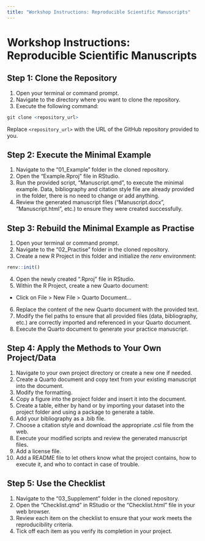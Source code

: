 ```yaml
---
title: "Workshop Instructions: Reproducible Scientific Manuscripts"
---
```


# Workshop Instructions: Reproducible Scientific Manuscripts

## Step 1: Clone the Repository

1. Open your terminal or command prompt.
2. Navigate to the directory where you want to clone the repository.
3. Execute the following command:

```r
git clone <repository_url>
```

Replace `<repository_url>` with the URL of the GitHub repository provided to you.

## Step 2: Execute the Minimal Example

1. Navigate to the "01_Example" folder in the cloned repository.
2. Open the "Example.Rproj" file in RStudio.
3. Run the provided script, "Manuscript.qmd", to execute the minimal example. Data, bibliography and citation style file are already provided in the folder, there is no need to change or add anything.
4. Review the generated manuscript files ("Manuscript.docx", "Manuscript.html", etc.) to ensure they were created successfully.

## Step 3: Rebuild the Minimal Example as Practise

1. Open your terminal or command prompt.
2. Navigate to the "02_Practise" folder in the cloned repository.
3. Create a new R Project in this folder and initialize the *renv* environment:

```r
renv::init()
```


4. Open the newly created ".Rproj" file in RStudio.
5. Within the R Project, create a new Quarto document:
- Click on File > New File > Quarto Document...
6. Replace the content of the new Quarto document with the provided text.
7. Modify the fiel paths to ensure that all provided files (data, bibliography, etc.) are correctly imported and referenced in your Quarto document.
8. Execute the Quarto document to generate your practice manuscript.

## Step 4: Apply the Methods to Your Own Project/Data

1. Navigate to your own project directory or create a new one if needed.
2. Create a Quarto document and copy text from your existing manuscript into the document.
3. Modify the formatting.
4. Copy a figure into the project folder and insert it into the document.
5. Create a table, either by hand or by importing your dataset into the project folder and using a package to generate a table.
6. Add your bibliography as a .bib file.
7. Choose a citation style and download the appropriate .csl file from the web.
8. Execute your modified scripts and review the generated manuscript files.
9. Add a license file.
10. Add a README file to let others know what the project contains, how to execute it, and who to contact in case of trouble.

## Step 5: Use the Checklist

1. Navigate to the "03_Supplement" folder in the cloned repository.
2. Open the "Checklist.qmd" in RStudio or the "Checklist.html" file in your web browser.
3. Review each item on the checklist to ensure that your work meets the reproducibility criteria.
4. Tick off each item as you verify its completion in your project.
